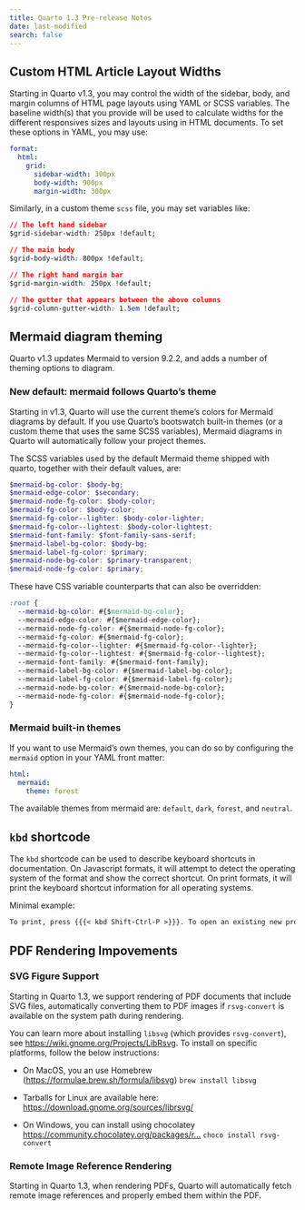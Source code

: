 ```yaml
---
title: Quarto 1.3 Pre-release Notes
date: last-modified
search: false
---
```


## Custom HTML Article Layout Widths

Starting in Quarto v1.3, you may control the width of the sidebar, body, and margin columns of HTML page layouts using YAML or SCSS variables. The baseline width(s) that you provide will be used to calculate widths for the different responsives sizes and layouts using in HTML documents. To set these options in YAML, you may use:

```yml
format:
  html: 
    grid:
      sidebar-width: 300px
      body-width: 900px
      margin-width: 300px
```

Similarly, in a custom theme `scss` file, you may set variables like:

```css
// The left hand sidebar
$grid-sidebar-width: 250px !default;

// The main body
$grid-body-width: 800px !default;

// The right hand margin bar
$grid-margin-width: 250px !default;

// The gutter that appears between the above columns
$grid-column-gutter-width: 1.5em !default;
```

## Mermaid diagram theming

Quarto v1.3 updates Mermaid to version 9.2.2, and adds a number of theming options to diagram.

### New default: mermaid follows Quarto's theme

Starting in v1.3, Quarto will use the current theme's colors for Mermaid diagrams by default. If you use Quarto's bootswatch built-in themes (or a custom theme that uses the same SCSS variables), Mermaid diagrams in Quarto will automatically follow your project themes.

The SCSS variables used by the default Mermaid theme shipped with quarto, together with their default values, are:

```scss
$mermaid-bg-color: $body-bg;
$mermaid-edge-color: $secondary;
$mermaid-node-fg-color: $body-color;
$mermaid-fg-color: $body-color;
$mermaid-fg-color--lighter: $body-color-lighter;
$mermaid-fg-color--lightest: $body-color-lightest;
$mermaid-font-family: $font-family-sans-serif;
$mermaid-label-bg-color: $body-bg;
$mermaid-label-fg-color: $primary;
$mermaid-node-bg-color: $primary-transparent;
$mermaid-node-fg-color: $primary;
```

These have CSS variable counterparts that can also be overridden:

```css
:root {
  --mermaid-bg-color: #{$mermaid-bg-color};
  --mermaid-edge-color: #{$mermaid-edge-color};
  --mermaid-node-fg-color: #{$mermaid-node-fg-color};
  --mermaid-fg-color: #{$mermaid-fg-color};
  --mermaid-fg-color--lighter: #{$mermaid-fg-color--lighter};
  --mermaid-fg-color--lightest: #{$mermaid-fg-color--lightest};
  --mermaid-font-family: #{$mermaid-font-family};
  --mermaid-label-bg-color: #{$mermaid-label-bg-color};
  --mermaid-label-fg-color: #{$mermaid-label-fg-color};
  --mermaid-node-bg-color: #{$mermaid-node-bg-color};
  --mermaid-node-fg-color: #{$mermaid-node-fg-color};
}
```

### Mermaid built-in themes

If you want to use Mermaid's own themes, you can do so by configuring the `mermaid` option in your YAML front matter:

```yml
html:
  mermaid:
    theme: forest
```

The available themes from mermaid are: `default`, `dark`, `forest`, and `neutral`.

## `kbd` shortcode

The `kbd` shortcode can be used to describe keyboard shortcuts in documentation. On Javascript formats, it will attempt to detect the operating system of the format and show the correct shortcut. On print formats, it will print the keyboard shortcut information for all operating systems.

Minimal example:

```md
To print, press {{{< kbd Shift-Ctrl-P >}}}. To open an existing new project, press {{{< kbd mac=Shift-Command-O win=Shift-Control-O linux=Shift-Ctrl-L >}}}.
```

## PDF Rendering Impovements

### SVG Figure Support

Starting in Quarto 1.3, we support rendering of PDF documents that include SVG files, 
automatically converting them to PDF images if `rsvg-convert` is available on the system 
path during rendering. 

You can learn more about installing `libsvg` (which provides `rsvg-convert`), see <https://wiki.gnome.org/Projects/LibRsvg>. To install on specific platforms, follow the below instructions:

- On MacOS, you an use Homebrew (<https://formulae.brew.sh/formula/libsvg>)
  `brew install libsvg`

- Tarballs for Linux are available here: <https://download.gnome.org/sources/librsvg/>

- On Windows, you can install using chocolatey <https://community.chocolatey.org/packages/r…>
  `choco install rsvg-convert`

### Remote Image Reference Rendering

Starting in Quarto 1.3, when rendering PDFs, Quarto will automatically fetch remote image references and properly embed them within the PDF.


